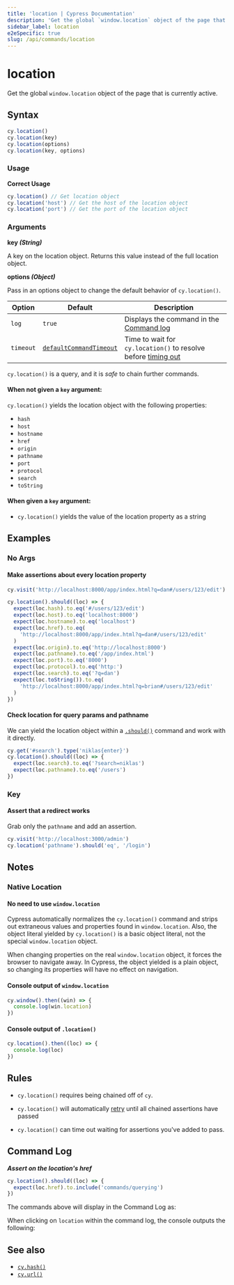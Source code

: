 ```yaml
---
title: 'location | Cypress Documentation'
description: 'Get the global `window.location` object of the page that is currently active in Cypress.'
sidebar_label: location
e2eSpecific: true
slug: /api/commands/location
---
```


<ProductHeading product="app" />

# location

Get the global `window.location` object of the page that is currently active.

## Syntax

```javascript
cy.location()
cy.location(key)
cy.location(options)
cy.location(key, options)
```

### Usage

<Icon name="check-circle" color="green" /> **Correct Usage**

```javascript
cy.location() // Get location object
cy.location('host') // Get the host of the location object
cy.location('port') // Get the port of the location object
```

### Arguments

<Icon name="angle-right" /> **key _(String)_**

A key on the location object. Returns this value instead of the full location
object.

<Icon name="angle-right" /> **options _(Object)_**

Pass in an options object to change the default behavior of `cy.location()`.

| Option    | Default                                                           | Description                                                                         |
| --------- | ----------------------------------------------------------------- | ----------------------------------------------------------------------------------- |
| `log`     | `true`                                                            | Displays the command in the [Command log](/app/core-concepts/open-mode#Command-Log) |
| `timeout` | [`defaultCommandTimeout`](/app/references/configuration#Timeouts) | Time to wait for `cy.location()` to resolve before [timing out](#Timeouts)          |

<HeaderYields />

`cy.location()` is a query, and it is _safe_ to chain further commands.

#### When not given a `key` argument:

`cy.location()` yields the location object with the following properties:

- `hash`
- `host`
- `hostname`
- `href`
- `origin`
- `pathname`
- `port`
- `protocol`
- `search`
- `toString`

#### When given a `key` argument:

- `cy.location()` yields the value of the location property as a string

## Examples

### No Args

#### Make assertions about every location property

```javascript
cy.visit('http://localhost:8000/app/index.html?q=dan#/users/123/edit')

cy.location().should((loc) => {
  expect(loc.hash).to.eq('#/users/123/edit')
  expect(loc.host).to.eq('localhost:8000')
  expect(loc.hostname).to.eq('localhost')
  expect(loc.href).to.eq(
    'http://localhost:8000/app/index.html?q=dan#/users/123/edit'
  )
  expect(loc.origin).to.eq('http://localhost:8000')
  expect(loc.pathname).to.eq('/app/index.html')
  expect(loc.port).to.eq('8000')
  expect(loc.protocol).to.eq('http:')
  expect(loc.search).to.eq('?q=dan')
  expect(loc.toString()).to.eq(
    'http://localhost:8000/app/index.html?q=brian#/users/123/edit'
  )
})
```

#### Check location for query params and pathname

We can yield the location object within a [`.should()`](/api/commands/should)
command and work with it directly.

```javascript
cy.get('#search').type('niklas{enter}')
cy.location().should((loc) => {
  expect(loc.search).to.eq('?search=niklas')
  expect(loc.pathname).to.eq('/users')
})
```

### Key

#### Assert that a redirect works

Grab only the `pathname` and add an assertion.

```javascript
cy.visit('http://localhost:3000/admin')
cy.location('pathname').should('eq', '/login')
```

## Notes

### Native Location

#### No need to use `window.location`

Cypress automatically normalizes the `cy.location()` command and strips out
extraneous values and properties found in `window.location`. Also, the object
literal yielded by `cy.location()` is a basic object literal, not the special
`window.location` object.

When changing properties on the real `window.location` object, it forces the
browser to navigate away. In Cypress, the object yielded is a plain object, so
changing its properties will have no effect on navigation.

#### Console output of `window.location`

```javascript
cy.window().then((win) => {
  console.log(win.location)
})
```

<DocsImage
  src="/img/api/location/window-location-object-printed-in-console-log.png"
  alt="Console.log of window.location"
/>

#### Console output of `.location()`

```javascript
cy.location().then((loc) => {
  console.log(loc)
})
```

<DocsImage
  src="/img/api/location/special-cypress-location-object-logged-in-console-output.png"
  alt="Console Log of Cypress location command"
/>

## Rules

<HeaderRequirements />

- `cy.location()` requires being chained off of `cy`.

<HeaderAssertions />

- `cy.location()` will automatically
  [retry](/app/core-concepts/retry-ability) until all chained assertions have
  passed

<HeaderTimeouts />

- `cy.location()` can time out waiting for assertions you've added to pass.

## Command Log

**_Assert on the location's href_**

```javascript
cy.location().should((loc) => {
  expect(loc.href).to.include('commands/querying')
})
```

The commands above will display in the Command Log as:

<DocsImage
  src="/img/api/location/make-assertion-about-location-url-in-tests.png"
  alt="Command Log of Cypress location command"
/>

When clicking on `location` within the command log, the console outputs the
following:

<DocsImage
  src="/img/api/location/location-object-in-console-log.png"
  alt="Console Log of Cypress location command"
/>

## See also

- [`cy.hash()`](/api/commands/hash)
- [`cy.url()`](/api/commands/url)
